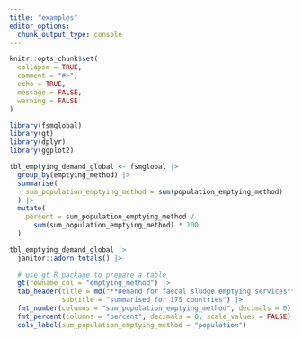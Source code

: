 ```yaml
---
title: "examples"
editor_options: 
  chunk_output_type: console
---
```


```r
knitr::opts_chunk$set(
  collapse = TRUE,
  comment = "#>",
  echo = TRUE,
  message = FALSE,
  warning = FALSE
)
```

```r
library(fsmglobal)
library(gt)
library(dplyr)
library(ggplot2)
```

```r
tbl_emptying_demand_global <- fsmglobal |> 
  group_by(emptying_method) |> 
  summarise(
    sum_population_emptying_method = sum(population_emptying_method)
  ) |> 
  mutate(
    percent = sum_population_emptying_method / 
      sum(sum_population_emptying_method) * 100
  )
```


```r
tbl_emptying_demand_global |> 
  janitor::adorn_totals() |>
  
  # use gt R package to prepare a table
  gt(rowname_col = "emptying_method") |>
  tab_header(title = md("**Demand for faecal sludge emptying services**"), 
             subtitle = "summarised for 175 countries") |> 
  fmt_number(columns = "sum_population_emptying_method", decimals = 0) |> 
  fmt_percent(columns = "percent", decimals = 0, scale_values = FALSE) |> 
  cols_label(sum_population_emptying_method = "population") 
```


